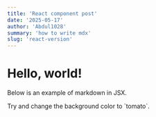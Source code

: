 ```yaml
---
title: 'React component post'
date: '2025-05-17'
author: 'Abdul1028'
summary: 'how to write mdx'
slug: 'react-version'
---
```


# Hello, world!

Below is an example of markdown in JSX.

<div style={{backgroundColor: 'violet', padding: '1rem'}}>
  Try and change the background color to `tomato`.
</div>